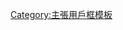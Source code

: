 {{Userbox
  |border-c = green
  |border-s = 1
  |id-c     = white
  |id-s     = 10
  |id-fc    = black
  |info-c   = green
  |info-s   = 10
  |info-fc  = white
  |id       = 環保
  |info     = 這個用戶非常重視'''綠色概念'''。
  |usercategory = 重視綠色概念的維基人
  |nocat    = {{{nocat|}}}
}}<noinclude>
[[Category:主張用戶框模板]]
</noinclude>